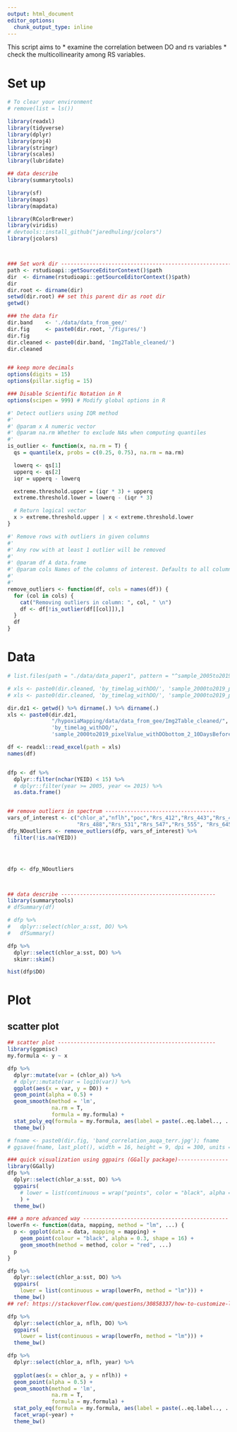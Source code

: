 ```yaml
---
output: html_document
editor_options: 
  chunk_output_type: inline
---
```


This script aims to 
  * examine the correlation between DO and rs variables
  * check the multicollinearity among RS variables. 

# Set up

```r
# To clear your environment
# remove(list = ls())

library(readxl)
library(tidyverse)
library(dplyr)
library(proj4)
library(stringr)
library(scales)
library(lubridate)

## data describe
library(summarytools)

library(sf)
library(maps)
library(mapdata)

library(RColorBrewer)
library(viridis)
# devtools::install_github("jaredhuling/jcolors")
library(jcolors)



### Set work dir ----------------------------------------------------------
path <- rstudioapi::getSourceEditorContext()$path
dir  <- dirname(rstudioapi::getSourceEditorContext()$path)
dir
dir.root <- dirname(dir)
setwd(dir.root) ## set this parent dir as root dir
getwd()

### the data fir
dir.band    <- './data/data_from_gee/'
dir.fig     <- paste0(dir.root, '/figures/')
dir.fig
dir.cleaned <- paste0(dir.band, 'Img2Table_cleaned/')
dir.cleaned


## keep more decimals
options(digits = 15)
options(pillar.sigfig = 15)

### Disable Scientific Notation in R
options(scipen = 999) # Modify global options in R
```



```r
#' Detect outliers using IQR method
#' 
#' @param x A numeric vector
#' @param na.rm Whether to exclude NAs when computing quantiles
#' 
is_outlier <- function(x, na.rm = T) {
  qs = quantile(x, probs = c(0.25, 0.75), na.rm = na.rm)

  lowerq <- qs[1]
  upperq <- qs[2]
  iqr = upperq - lowerq 

  extreme.threshold.upper = (iqr * 3) + upperq
  extreme.threshold.lower = lowerq - (iqr * 3)

  # Return logical vector
  x > extreme.threshold.upper | x < extreme.threshold.lower
}

#' Remove rows with outliers in given columns
#' 
#' Any row with at least 1 outlier will be removed
#' 
#' @param df A data.frame
#' @param cols Names of the columns of interest. Defaults to all columns.
#' 
#' 
remove_outliers <- function(df, cols = names(df)) {
  for (col in cols) {
    cat("Removing outliers in column: ", col, " \n")
    df <- df[!is_outlier(df[[col]]),]
  }
  df
}
```





# Data

```r
# list.files(path = "./data/data_paper1", pattern = "^sample_2005to2019_pixelValue_withDObottom_2_weekBefore.xlsx", full.names = T, recursive = T)

# xls <- paste0(dir.cleaned, 'by_timelag_withDO/', 'sample_2000to2019_pixelValue_withDObottom_2_weekBefore.xlsx'); xls
# xls <- paste0(dir.cleaned, 'by_timelag_withDO/', 'sample_2000to2019_pixelValue_withDObottom_2_10DaysBefore.xlsx'); xls

dir.dz1 <- getwd() %>% dirname(.) %>% dirname(.)
xls <- paste0(dir.dz1, 
              "/hypoxiaMapping/data/data_from_gee/Img2Table_cleaned/",
              'by_timelag_withDO/', 
              'sample_2000to2019_pixelValue_withDObottom_2_10DaysBefore.xlsx'); xls

df <- readxl::read_excel(path = xls)
names(df)


dfp <- df %>%
  dplyr::filter(nchar(YEID) < 15) %>%
  # dplyr::filter(year >= 2005, year <= 2015) %>%
  as.data.frame()


## remove outliers in spectrum -----------------------------------
vars_of_interest <- c("chlor_a","nflh","poc","Rrs_412","Rrs_443","Rrs_469",
                      "Rrs_488","Rrs_531","Rrs_547","Rrs_555", "Rrs_645","Rrs_667","Rrs_678","sst")
dfp_NOoutliers <- remove_outliers(dfp, vars_of_interest) %>%
  filter(!is.na(YEID))




dfp <- dfp_NOoutliers



## data describe -------------------------------------------------
library(summarytools)
# dfSummary(df)

# dfp %>% 
#   dplyr::select(chlor_a:sst, DO) %>%
#   dfSummary()

dfp %>% 
  dplyr::select(chlor_a:sst, DO) %>%
  skimr::skim()

hist(dfp$DO)
```



# Plot

## scatter plot

```r
## scatter plot --------------------------------------------------
library(ggpmisc)
my.formula <- y ~ x

dfp %>%
  dplyr::mutate(var = (chlor_a)) %>%
  # dplyr::mutate(var = log10(var)) %>%
  ggplot(aes(x = var, y = DO)) +
  geom_point(alpha = 0.5) +
  geom_smooth(method = 'lm',
              na.rm = T,
              formula = my.formula) +
  stat_poly_eq(formula = my.formula, aes(label = paste(..eq.label.., ..rr.label.., sep = "~~~")), parse = TRUE) +
  theme_bw()

# fname <- paste0(dir.fig, 'band_correlation_auqa_terr.jpg'); fname
# ggsave(fname, last_plot(), width = 16, height = 9, dpi = 300, units = 'in')
```


```r
### quick visualization using ggpairs (GGally package)----------------
library(GGally)
dfp %>%
  dplyr::select(chlor_a:sst, DO) %>%
  ggpairs(
    # lower = list(continuous = wrap("points", color = "black", alpha = 0.5))
    ) +
  theme_bw()
```




```r
### a more advanced way ----------------------------------------------
lowerFn <- function(data, mapping, method = "lm", ...) {
  p <- ggplot(data = data, mapping = mapping) +
    geom_point(colour = "black", alpha = 0.3, shape = 16) +
    geom_smooth(method = method, color = "red", ...)
  p
}

dfp %>% 
  dplyr::select(chlor_a:sst, DO) %>%
  ggpairs(
    lower = list(continuous = wrap(lowerFn, method = "lm"))) + 
  theme_bw()
## ref: https://stackoverflow.com/questions/30858337/how-to-customize-lines-in-ggpairs-ggally
```


```r
dfp %>% 
  dplyr::select(chlor_a, nflh, DO) %>%
  ggpairs(
    lower = list(continuous = wrap(lowerFn, method = "lm"))) + 
  theme_bw()
```



```r
dfp %>% 
  dplyr::select(chlor_a, nflh, year) %>%
  
  ggplot(aes(x = chlor_a, y = nflh)) +
  geom_point(alpha = 0.5) +
  geom_smooth(method = 'lm',
              na.rm = T,
              formula = my.formula) +
  stat_poly_eq(formula = my.formula, aes(label = paste(..eq.label.., ..rr.label.., sep = "~~~")), parse = TRUE) +
  facet_wrap(~year) +
  theme_bw()
```

